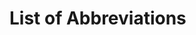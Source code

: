# List of Abbreviations {-}

\begin{tabular}{rp{0.2cm}lp{1cm}rp{0.2cm}l}
    ATP & &  Adenosine triphosphate  & &  SDS  & &  Sodium dodecyl sulfate\\
    BS  & &  Bisulfite               & &  TMT  & & Tandem mass tags
\end{tabular}
